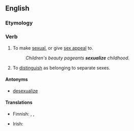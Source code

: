 ==English==

===Etymology===
{{suffix|en|sexual|ize}}

===Verb===
{{en-verb|sexualiz}}

# {{lb|en|transitive}} To make [[sexual]], or give [[sex appeal]] to.
#: ''Children's beauty pageants '''sexualize''' childhood.''
# {{lb|en|biology|transitive}} To [[distinguish]] as belonging to separate sexes.

====Antonyms====
* [[desexualize]]

====Translations====
{{trans-top|to make sexual}}
* Finnish: {{t|fi|seksualisoida}}, {{t|fi|seksuaalistaa}}, {{t|fi|sukupuolistaa}}
{{trans-mid}}
* Irish: {{t|ga|gnéasaigh}}
{{trans-bottom}}